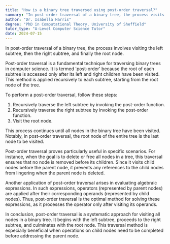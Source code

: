 ```yaml
---
title: "How is a binary tree traversed using post-order traversal?"
summary: "In post-order traversal of a binary tree, the process visits the left subtree, right subtree, and then the root node."
author: "Dr. Isabella Harris"
degree: "PhD in Computational Theory, University of Sheffield"
tutor_type: "A-Level Computer Science Tutor"
date: 2024-07-15
---
```


In post-order traversal of a binary tree, the process involves visiting the left subtree, then the right subtree, and finally the root node.

Post-order traversal is a fundamental technique for traversing binary trees in computer science. It is termed 'post-order' because the root of each subtree is accessed only after its left and right children have been visited. This method is applied recursively to each subtree, starting from the root node of the tree.

To perform a post-order traversal, follow these steps:

1. Recursively traverse the left subtree by invoking the post-order function.
2. Recursively traverse the right subtree by invoking the post-order function.
3. Visit the root node.

This process continues until all nodes in the binary tree have been visited. Notably, in post-order traversal, the root node of the entire tree is the last node to be visited.

Post-order traversal proves particularly useful in specific scenarios. For instance, when the goal is to delete or free all nodes in a tree, this traversal ensures that no node is removed before its children. Since it visits child nodes before the parent node, it prevents any references to the child nodes from lingering when the parent node is deleted.

Another application of post-order traversal arises in evaluating algebraic expressions. In such expressions, operators (represented by parent nodes) are applied after their corresponding operands (represented by child nodes). Thus, post-order traversal is the optimal method for solving these expressions, as it processes the operator only after visiting its operands.

In conclusion, post-order traversal is a systematic approach for visiting all nodes in a binary tree. It begins with the left subtree, proceeds to the right subtree, and culminates with the root node. This traversal method is especially beneficial when operations on child nodes need to be completed before addressing the parent node.
    
